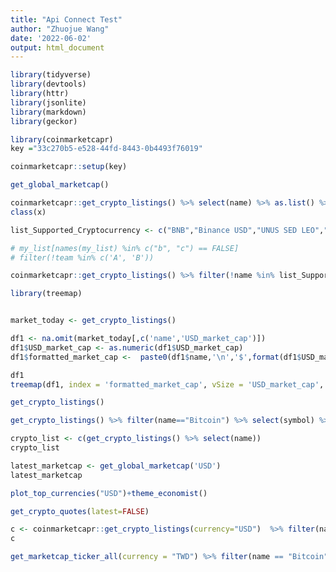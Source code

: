 ```yaml
---
title: "Api Connect Test"
author: "Zhuojue Wang"
date: '2022-06-02'
output: html_document
---
```


```r
library(tidyverse)
library(devtools)
library(httr)
library(jsonlite)
library(markdown)
library(geckor)
```
```r
library(coinmarketcapr)
key ="33c270b5-e528-44fd-8443-0b4493f76019"

coinmarketcapr::setup(key)
```

```r
get_global_marketcap()
```


```r
coinmarketcapr::get_crypto_listings() %>% select(name) %>% as.list() %>% unlist(use.names=FALSE)
class(x)
```
```r
list_Supported_Cryptocurrency <- c("BNB","Binance USD","UNUS SED LEO","Cronos","NEAR Protocol","FTX Token","VeChain","Hedera","KuCoin Token","Elrond","TrueUSD","Theta Network","Helium","Huobi Token","Klaytn","eCash","BitTorrent-New","IOTA","Pax Dollar","Neo","Neutrino USD","PancakeSwap","Stacks","USDD","Nexo","OKB","Zilliqa","Celo","Decred","Harmony","Amp","Arweave","NEM","XDC Network","Holo","Gate Token","Fei USD","Bitcoin Gold","Kadena")

# my_list[names(my_list) %in% c("b", "c") == FALSE]
# filter(!team %in% c('A', 'B'))

coinmarketcapr::get_crypto_listings() %>% filter(!name %in% list_Supported_Cryptocurrency) %>% select(name) 
```

```r
library(treemap)


market_today <- get_crypto_listings()

df1 <- na.omit(market_today[,c('name','USD_market_cap')])
df1$USD_market_cap <- as.numeric(df1$USD_market_cap)
df1$formatted_market_cap <-  paste0(df1$name,'\n','$',format(df1$USD_market_cap,big.mark = ',',scientific = F, trim = T))

df1
treemap(df1, index = 'formatted_market_cap', vSize = 'USD_market_cap', title = 'Cryptocurrency Market Cap', fontsize.labels=c(12, 8), palette="RdYlBu")

```


```r
get_crypto_listings()
```


```r
get_crypto_listings() %>% filter(name=="Bitcoin") %>% select(symbol) %>% tolower()
```

```r
crypto_list <- c(get_crypto_listings() %>% select(name))
crypto_list
```
```r
latest_marketcap <- get_global_marketcap('USD')
latest_marketcap
```

```r
plot_top_currencies("USD")+theme_economist()
```
```r
get_crypto_quotes(latest=FALSE)
```

```r
c <- coinmarketcapr::get_crypto_listings(currency="USD")  %>% filter(name == "Bitcoin") %>% select("USD_percent_change_24h") 
c
```


```r
get_marketcap_ticker_all(currency = "TWD") %>% filter(name == "Bitcoin") 
```

